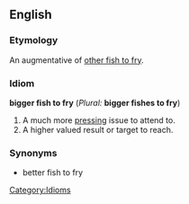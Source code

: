 ==English==
<!--===Pronunciation===-->
===Etymology===
An augmentative of [[other fish to fry]].

===Idiom=== <!--Quite sure this is not a Noun; Replace if necessary.-->
'''bigger fish to fry''' (''Plural:'' '''bigger fishes to fry''')

# A much more [[pressing]] issue to attend to.
# A higher valued result or target to reach.

===Synonyms===
* better fish to fry

[[Category:Idioms]]